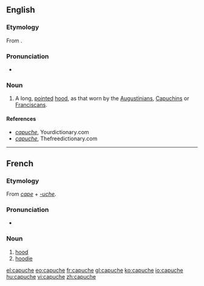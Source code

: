 ==English==

===Etymology===
From {{etyl|fr|en}} {{term|capuche|lang=fr}}.

===Pronunciation===
* {{a|UK}} {{IPA|/kəˈpuːtʃ/|/kaˈpuːʃ/|lang=en}}

===Noun===
{{en-noun}}

# A long, [[pointed]] [[hood]], as that worn by the [[Augustinians]], [[w:Order of Friars Minor Capuchin|Capuchins]] or [[Franciscans]].

====References====
* ''[http://www.yourdictionary.com capuche]'', Yourdictionary.com
* ''[http://www.thefreedictionary.com capuche]'', Thefreedictionary.com

----

==French==

===Etymology===
From ''[[cape]]'' + ''[[-uche]]''.

===Pronunciation===
* {{IPA|/kapyʃ/|lang=fr}}

===Noun===
{{fr-noun|f}}

# [[hood]] {{gloss|headwear}}
# [[hoodie]]

[[el:capuche]]
[[eo:capuche]]
[[fr:capuche]]
[[gl:capuche]]
[[ko:capuche]]
[[io:capuche]]
[[hu:capuche]]
[[vi:capuche]]
[[zh:capuche]]
